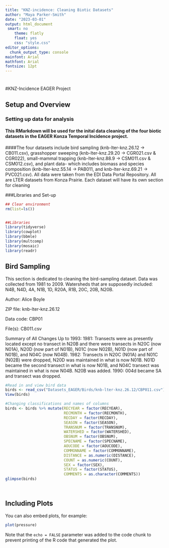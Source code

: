```yaml
---
title: "KNZ-incidence: Cleaning Biotic Datasets"
author: "Maya Parker-Smith"
date: "2023-03-01"
output: html_document
 smart: no
    theme: flatly
    float: yes
    css: "style.css"    
editor_options: 
  chunk_output_type: console
mainfont: Arial
mathfont: Arial
fontsize: 12pt
---
```



# {.tabset .tabset-pills .tabset-fade}

#KNZ-Incidence EAGER Project

## Setup and Overview

### **Setting up data for analysis**
#### This RMarkdown will be used for the inital data cleaning of the four biotic datasets in the EAGER Konza Temporal Incidence project. 

####The four datasets include bird sampling (knb-lter-knz.26.12 -> CB011.csv), grasshopper sweeping (knb-lter-knz.29.20 -> CGR021.csv & CGR022), small-mammal trapping (knb-lter-knz.88.9 -> CSM011.csv & CSM012.csv), and plant data- which includes biomass and species composition (knb-lter-knz.55.14 -> PAB011, and knb-lter-knz.69.21 -> PVC021.csv). All data were taken from the EDI Data Portal Repository. All are LTER datasets from Konza Prairie. Each dataset will have its own section for cleaning

###Libraries and Set-up 
```r

## Clear environment 
rm(list=ls())


##Libraries
library(tidyverse)
library(cowplot)
library(bbmle)
library(multcomp)
library(mosaic)
library(readr)

```

## Bird Sampling
This section is dedicated to cleaning the bird-sampling dataset. Data was collected from 1981 to 2009. Watersheds that are supposedly included: N4B, N4D, 4A, N1B, 1D, R20A, R1B, 20C, 20B, N20B.

Author: Alice Boyle

ZIP file: knb-lter-knz.26.12

Data code: CBP01

File(s): CB011.csv

Summary of All Changes Up to 1993: 
1981: Transects were as presently located except no transect in N20B and there were transects in  N20C (now N01A), N20D (now part of N01B), N01C (now N02B), N01D (now part of N01B), and N04C (now N04B). 
1982: Transects in N20C (N01A) and N01C (N02B) were dropped, N20D was maintained in what is now N01B. N01D became the second transect in what is now N01B, and N04C transect was maintained in what is now N04B. N20B was added. 
1990: 004d became SA and transect was dropped.

```r
#Read in and view bird data
birds <- read_csv("Datasets_EAGER/Birds/knb-lter-knz.26.12/CBP011.csv")
View(birds)

#Changing classifications and names of columns
birds <- birds %>% mutate(RECYEAR = factor(RECYEAR),
                          RECMONTH = factor(RECMONTH),
                          RECDAY = factor(RECDAY),
                          SEASON = factor(SEASON),
                          TRANSNUM = factor(TRANSNUM),
                          WATERSHED = factor(WATERSHED),
                          OBSNUM = factor(OBSNUM),
                          SPECNAME = factor(SPECNAME),
                          AOUCODE = factor(AOUCODE),
                          COMMONNAME = factor(COMMONNAME),
                          DISTANCE = as.numeric(DISTANCE),
                          COUNT = as.numeric(COUNT), 
                          SEX = factor(SEX),
                          STATUS = factor(STATUS),
                          COMMENTS = as.character(COMMENTS))
glimpse(birds)




```

## Including Plots

You can also embed plots, for example:

```r
plot(pressure)
```

Note that the `echo = FALSE` parameter was added to the code chunk to prevent printing of the R code that generated the plot.
